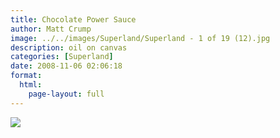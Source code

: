 ```yaml
---
title: Chocolate Power Sauce
author: Matt Crump
image: ../../images/Superland/Superland - 1 of 19 (12).jpg
description: oil on canvas
categories: [Superland]
date: 2008-11-06 02:06:18
format:
  html:
    page-layout: full
---
```


![](../../images/Superland/Superland - 1 of 19 (12).jpg)

